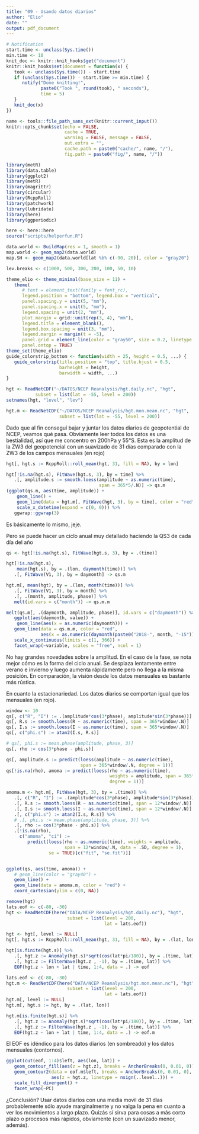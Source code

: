 ```yaml
---
title: "09 - Usando datos diarios"
author: "Elio"
date: ""
output: pdf_document
---
```



```r
# Notification
start.time <- unclass(Sys.time())
min.time <- 10
knit_doc <- knitr::knit_hooks$get("document")
knitr::knit_hooks$set(document = function(x) {
   took <- unclass(Sys.time()) - start.time
   if (unclass(Sys.time()) - start.time >= min.time) {
      notify("Done knitting!", 
             paste0("Took ", round(took), " seconds"),
             time = 5)
   }  
   knit_doc(x)
})

name <- tools::file_path_sans_ext(knitr::current_input())
knitr::opts_chunk$set(echo = FALSE,
                      cache = TRUE,
                      warning = FALSE, message = FALSE,
                      out.extra = "", 
                      cache.path = paste0("cache/", name, "/"),
                      fig.path = paste0("fig/", name, "/"))

library(metR)
library(data.table)
library(ggplot2)
library(metR)
library(magrittr)
library(circular)
library(RcppRoll)
library(patchwork)
library(lubridate)
library(here)
library(ggperiodic)

here <- here::here
source("scripts/helperfun.R")

data.world <- BuildMap(res = 1, smooth = 1)
map.world <- geom_map2(data.world)
map.SH <- geom_map2(data.world[lat %b% c(-90, 20)], color = "gray20")

lev.breaks <- c(1000, 500, 300, 200, 100, 50, 10)

theme_elio <- theme_minimal(base_size = 11) +
   theme(
      # text = element_text(family = font_rc),
      legend.position = "bottom", legend.box = "vertical",
      panel.spacing.y = unit(5, "mm"),
      panel.spacing.x = unit(5, "mm"),
      legend.spacing = unit(2, "mm"),
      plot.margin = grid::unit(rep(3, 4), "mm"),
      legend.title = element_blank(),
      legend.box.spacing = unit(3, "mm"),
      legend.margin = margin(t = -5),
      panel.grid = element_line(color = "gray50", size = 0.2, linetype = 3),
      panel.ontop = TRUE)
theme_set(theme_elio)
guide_colorstrip_bottom <- function(width = 25, height = 0.5, ...) {
   guide_colorstrip(title.position = "top", title.hjust = 0.5,
                    barheight = height,
                    barwidth = width, ...)
}
```

```r
hgt <- ReadNetCDF("~/DATOS/NCEP Reanalysis/hgt.daily.nc", "hgt", 
           subset = list(lat = -55, level = 200)) 
setnames(hgt, "level", "lev")

hgt.m <- ReadNetCDF("~/DATOS/NCEP Reanalysis/hgt.mon.mean.nc", "hgt", 
                    subset = list(lat = -55, level = 200))
```

Dado que al fin conseguí bajar y juntar los datos diarios de geopotential de NCEP, veamos qué pasa. Obviamente leer todos los datos es una bestialidad, así que me concentro en 200hPa y 55°S. Esta es la amplitud de la ZW3 del geopotencial con un suavizado de 31 días comparado con la ZW3 de los campos mensuales (en rojo)

```r
hgt[, hgt.s := RcppRoll::roll_mean(hgt, 31, fill = NA), by = lon]

hgt[!is.na(hgt.s), FitWave(hgt.s, 3), by = time] %>% 
   .[, amplitude.s := smooth.loess(amplitude ~ as.numeric(time), 
                                   span = 365*5/.N)] -> qs.m
(ggplot(qs.m, aes(time, amplitude)) +
    geom_line() + 
    geom_line(data = hgt.m[, FitWave(hgt, 3), by = time], color = "red") +
    scale_x_datetime(expand = c(0, 0))) %>% 
   ggwrap::ggwrap(3)
```

Es básicamente lo mismo, jeje. 

Pero se puede hacer un ciclo anual muy detallado haciendo la QS3 de cada día del año

```r
qs <- hgt[!is.na(hgt.s), FitWave(hgt.s, 3), by = .(time)]

hgt[!is.na(hgt.s),
    mean(hgt.s), by = .(lon, daymonth(time))] %>%
   .[, FitWave(V1, 3), by = daymonth] -> qs.m

hgt.m[, mean(hgt), by = .(lon, month(time))] %>% 
   .[, FitWave(V1, 3), by = month] %>% 
   .[, .(month, amplitude, phase)] %>% 
   melt(id.vars = c("month")) -> qs.m.m

melt(qs.m[, .(daymonth, amplitude, phase)], id.vars = c("daymonth")) %>%
   ggplot(aes(daymonth, value)) +
    geom_line(aes(x = as.numeric(daymonth))) +
   geom_line(data = qs.m.m, color = "red",
             aes(x = as.numeric(daymonth(paste0("2018-", month, "-15"))))) +
   scale_x_continuous(limits = c(1, 366)) +
   facet_wrap(~variable, scales = "free", ncol = 1)
```

No hay grandes novedades sobre la amplitud. En el caso de la fase, se nota mejor cómo es la forma del ciclo anual. Se desplaza lentamente entre verano e invierno y luego aumenta rápidamente pero no llega a la misma posición. En comparación, la visión desde los datos mensuales es bastante más rústica. 

En cuanto la estacionariedad. Los datos diarios se comportan igual que los mensuales (en rojo).

```r
window <- 10
qs[, c("R", "I") := .(amplitude*cos(3*phase), amplitude*sin(3*phase))]
qs[, R.s := smooth.loess(R ~ as.numeric(time), span = 365*window/.N)]
qs[, I.s := smooth.loess(I ~ as.numeric(time), span = 365*window/.N)]
qs[, c("phi.s") := atan2(I.s, R.s)]

# qs[, phi.s := mean.phase(amplitude, phase, 3)]
qs[, rho := cos(3*phase - phi.s)]

qs[, amplitude.s := predict(loess(amplitude ~ as.numeric(time), 
                            span = 365*window/.N, degree = 1))]
qs[!is.na(rho), amoma := predict(loess(rho ~ as.numeric(time), 
                                       weights = amplitude, span = 365*window/.N, 
                                       degree = 1))]

amoma.m <- hgt.m[, FitWave(hgt, 3), by = .(time)] %>% 
   .[, c("R", "I") := .(amplitude*cos(3*phase), amplitude*sin(3*phase))] %>% 
   .[, R.s := smooth.loess(R ~ as.numeric(time), span = 12*window/.N)] %>% 
   .[, I.s := smooth.loess(I ~ as.numeric(time), span = 12*window/.N)] %>% 
   .[, c("phi.s") := atan2(I.s, R.s)] %>% 
   # .[, phi.s := mean.phase(amplitude, phase, 3)] %>% 
   .[, rho := cos(3*phase - phi.s)] %>% 
   .[!is.na(rho),
     c("amoma", "ci") := 
        predict(loess(rho ~ as.numeric(time), weights = amplitude, 
                      span = 12*window/.N, data = .SD, degree = 1), 
                se = TRUE)[c("fit", "se.fit")]]


ggplot(qs, aes(time, amoma)) +
   # geom_line(color = "gray40") +
   geom_line() +
   geom_line(data = amoma.m, color = "red") +
   coord_cartesian(ylim = c(0, NA))
```


```r
remove(hgt)
lats.eof <- c(-80, -30)
hgt <- ReadNetCDF(here("DATA/NCEP Reanalysis/hgt.daily.nc"), "hgt", 
                       subset = list(level = 200, 
                                     lat = lats.eof))
```

```r
hgt <- hgt[, level := NULL]
hgt[, hgt.s := RcppRoll::roll_mean(hgt, 31, fill = NA), by = .(lat, lon)]
```


```r
hgt[is.finite(hgt.s)] %>% 
   .[, hgt.z := Anomaly(hgt.s)*sqrt(cos(lat*pi/180)), by = .(time, lat)] %>% 
   .[, hgt.z := FilterWave(hgt.z , -1), by = .(time, lat)] %>% 
   EOF(hgt.z ~ lon + lat | time, 1:4, data = .) -> eof
```

```r
lats.eof <- c(-80, -30)
hgt.m <- ReadNetCDF(here("DATA/NCEP Reanalysis/hgt.mon.mean.nc"), "hgt", 
                       subset = list(level = 200, 
                                     lat = lats.eof))
hgt.m[, level := NULL]
hgt.m[, hgt.s := hgt, by = .(lat, lon)]

hgt.m[is.finite(hgt.s)] %>% 
   .[, hgt.z := Anomaly(hgt.s)*sqrt(cos(lat*pi/180)), by = .(time, lat)] %>% 
   .[, hgt.z := FilterWave(hgt.z , -1), by = .(time, lat)] %>% 
   EOF(hgt.z ~ lon + lat | time, 1:4, data = .) -> eof.m
```

El EOF es idéndico para los datos diarios (en sombreado) y los datos mensuales (contornos).

```r
ggplot(cut(eof, 1:4)$left, aes(lon, lat)) + 
   geom_contour_fill(aes(z = hgt.z), breaks = AnchorBreaks(0, 0.01, 0)) +
   geom_contour2(data = eof.m$left, breaks = AnchorBreaks(0, 0.01, 0),
                 aes(z = hgt.z, linetype = nsign(..level..))) +
   scale_fill_divergent() +
   facet_wrap(~PC)
```


¿Conclusión? Usar datos diarios con una media movil de 31 días probablemente sólo ayude marginalmente y no valga la pena en cuanto a ver los movimientos a largo plazo. Quizás sí sirva para cosas a más corto plazo o procesos más rápidos, obviamente (con un suavizado menor, además). 

